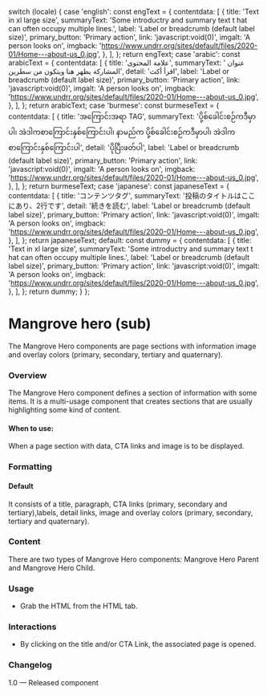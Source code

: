 
  switch (locale) {
    case 'english':
      const engText = {
        contentdata: [
          {
            title: 'Text in xl large size',
            summaryText:
              'Some introductry and summary text t hat can often occupy multiple lines.',
            label: 'Label or breadcrumb (default label size)',
            primary_button: 'Primary action',
            link: 'javascript:void(0)',
            imgalt: 'A person looks on',
            imgback:
              'https://www.undrr.org/sites/default/files/2020-01/Home---about-us_0.jpg',
          },
        ],
      };
      return engText;
    case 'arabic':
      const arabicText = {
        contentdata: [
          {
            title: 'علامة المحتوى',
            summaryText: ' عنوان المشاركة يظهر هنا ويتكون من سطرين',
            detail: 'اقرأ أكث',
            label: 'Label or breadcrumb (default label size)',
            primary_button: 'Primary action',
            link: 'javascript:void(0)',
            imgalt: 'A person looks on',
            imgback:
              'https://www.undrr.org/sites/default/files/2020-01/Home---about-us_0.jpg',
          },
        ],
      };
      return arabicText;
    case 'burmese':
      const burmeseText = {
        contentdata: [
          {
            title: 'အကြောင်းအရာ TAG',
            summaryText:
              'ပို့စ်ခေါင်းစဉ်ကဒီမှာပါ၊ အဲဒါကစာကြောင်းနှစ်ကြောင်းပါ၊ နာမည်က ပို့စ်ခေါင်းစဉ်ကဒီမှာပါ၊ အဲဒါကစာကြောင်းနှစ်ကြောင်းပါ',
            detail: 'ပိုပြီးဖတ်ပါ',
            label: 'Label or breadcrumb (default label size)',
            primary_button: 'Primary action',
            link: 'javascript:void(0)',
            imgalt: 'A person looks on',
            imgback:
              'https://www.undrr.org/sites/default/files/2020-01/Home---about-us_0.jpg',
          },
        ],
      };
      return burmeseText;
    case 'japanese':
      const japaneseText = {
        contentdata: [
          {
            title: 'コンテンツタグ',
            summaryText: '投稿のタイトルはここにあり、2行です',
            detail: '続きを読む',
            label: 'Label or breadcrumb (default label size)',
            primary_button: 'Primary action',
            link: 'javascript:void(0)',
            imgalt: 'A person looks on',
            imgback:
              'https://www.undrr.org/sites/default/files/2020-01/Home---about-us_0.jpg',
          },
        ],
      };
      return japaneseText;
    default:
      const dummy = {
        contentdata: [
          {
            title: 'Text in xl large size',
            summaryText:
              'Some introductry and summary text t hat can often occupy multiple lines.',
            label: 'Label or breadcrumb (default label size)',
            primary_button: 'Primary action',
            link: 'javascript:void(0)',
            imgalt: 'A person looks on',
            imgback:
              'https://www.undrr.org/sites/default/files/2020-01/Home---about-us_0.jpg',
          },
        ],
      };
      return dummy;
  }
};

<Meta of={ChildHeroStories} />

# Mangrove hero (sub)

The Mangrove Hero components are page sections with information image and overlay colors (primary, secondary, tertiary and quaternary).

### Overview

The Mangrove Hero component defines a section of information with some items. It is a multi-usage component that creates sections that are usually highlighting some kind of content.

#### When to use:

When a page section with data, CTA links and image is to be displayed.

### Formatting

#### Default

It consists of a title, paragraph, CTA links (primary, secondary and tertiary),labels, detail links, image and overlay colors (primary, secondary, tertiary and quaternary).

### Content

There are two types of Mangrove Hero components: Mangrove Hero Parent and Mangrove Hero Child.

<Canvas>
  <Story of={ChildHeroStories.HeroChild} />
</Canvas>

### Usage

- Grab the HTML from the HTML tab.

### Interactions

- By clicking on the title and/or CTA Link, the associated page is opened.

### Changelog

1.0 — Released component
